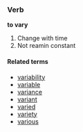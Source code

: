 ===Verb===
'''to vary'''
# Change with time
# Not reamin constant
====Related terms====
*[[variability]]
*[[variable]]
*[[variance]]
*[[variant]]
*[[varied]]
*[[variety]]
*[[various]]
